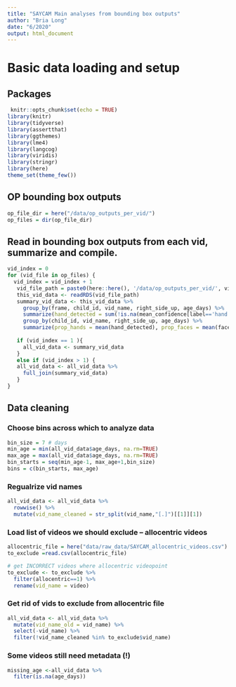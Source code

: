 ```yaml
---
title: "SAYCAM Main analyses from bounding box outputs"
author: "Bria Long"
date: "6/2020"
output: html_document
---
```


# Basic data loading and setup
## Packages
```r
 knitr::opts_chunk$set(echo = TRUE)
library(knitr)
library(tidyverse)
library(assertthat)
library(ggthemes)
library(lme4)
library(langcog)
library(viridis)
library(stringr)
library(here)
theme_set(theme_few())
```
## OP bounding box outputs
```r
op_file_dir = here("/data/op_outputs_per_vid/")
op_files = dir(op_file_dir)
```

## Read in bounding box outputs from each vid, summarize and compile.
```r
vid_index = 0
for (vid_file in op_files) {
  vid_index = vid_index + 1
   vid_file_path = paste0(here::here(), '/data/op_outputs_per_vid/', vid_file)
   this_vid_data <- readRDS(vid_file_path)
   summary_vid_data <- this_vid_data %>%
     group_by(frame, child_id, vid_name, right_side_up, age_days) %>%
     summarize(hand_detected = sum(!is.na(mean_confidence[label=='hand']))>0,face_detected = sum(!is.na(mean_confidence[label=='face']))>0)  %>%
     group_by(child_id, vid_name, right_side_up, age_days) %>%
     summarize(prop_hands = mean(hand_detected), prop_faces = mean(face_detected), num_detect = length(hand_detected))
   
   if (vid_index == 1 ){
     all_vid_data <- summary_vid_data
   }
   else if (vid_index > 1) {
   all_vid_data <- all_vid_data %>%
     full_join(summary_vid_data)
   }
}
```

## Data cleaning
### Choose bins across which to analyze data
```r
bin_size = 7 # days
min_age = min(all_vid_data$age_days, na.rm=TRUE)
max_age = max(all_vid_data$age_days, na.rm=TRUE)
bin_starts = seq(min_age-1, max_age+1,bin_size)
bins = c(bin_starts, max_age)
```

### Regualrize vid names
```r
all_vid_data <- all_vid_data %>%
  rowwise() %>%
  mutate(vid_name_cleaned = str_split(vid_name,"[.]")[[1]][1])
```

### Load list of videos we should exclude -- allocentric videos
```r
allocentric_file = here("data/raw_data/SAYCAM_allocentric_videos.csv")
to_exclude =read.csv(allocentric_file)

# get INCORRECT videos where allocentric videopoint 
to_exclude <- to_exclude %>%
  filter(allocentric==1) %>%
  rename(vid_name = video)
```

### Get rid of vids to exclude from allocentric file
```r
all_vid_data <- all_vid_data %>%
  mutate(vid_name_old = vid_name) %>%
  select(-vid_name) %>%
  filter(!vid_name_cleaned %in% to_exclude$vid_name)
```

### Some videos still need metadata (!)
```r
missing_age <-all_vid_data %>%
  filter(is.na(age_days))
```
